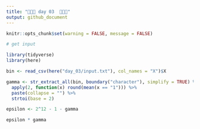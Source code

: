 ```yaml
---
title: "🎄🎄🎄 day 03  🎄🎄🎄"
output: github_document
---
```

```r
knitr::opts_chunk$set(warning = FALSE, message = FALSE)
```

```r
# get input

library(tidyverse)
library(here)

bin <- read_csv(here("day_03/input.txt"), col_names = "X")$X

```

```r
gamma <- str_extract_all(bin, boundary("character"), simplify = TRUE) %>% 
  apply(2, function(x) round(mean(x == "1"))) %>%
  paste(collapse = "") %>% 
  strtoi(base = 2)

epsilon <- 2^12 - 1 - gamma

epsilon * gamma
```




